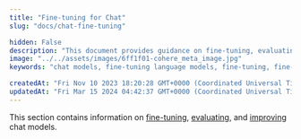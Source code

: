 ```yaml
---
title: "Fine-tuning for Chat"
slug: "docs/chat-fine-tuning"

hidden: False
description: "This document provides guidance on fine-tuning, evaluating, and improving chat models."
image: "../../assets/images/6ff1f01-cohere_meta_image.jpg"  
keywords: "chat models, fine-tuning language models, fine-tuning, fine-tuning chat models"

createdAt: "Fri Nov 10 2023 18:20:28 GMT+0000 (Coordinated Universal Time)"
updatedAt: "Fri Mar 15 2024 04:42:37 GMT+0000 (Coordinated Universal Time)"
---
```

This section contains information on [fine-tuning](/docs/chat-starting-the-training), [evaluating](/docs/chat-understanding-the-results), and [improving](/docs/chat-improving-the-results) chat models.
